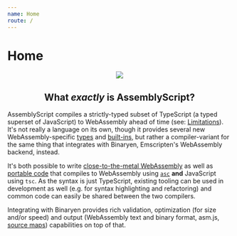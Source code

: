 ```yaml
---
name: Home
route: /
---
```


# Home

<p align="center">
<img src="https://s.gravatar.com/avatar/f105de3decfafc734b8eabe9a960b25d?size=128" />
</p>
<h2 align="center">What <em>exactly</em> is AssemblyScript?</h2>

AssemblyScript compiles a strictly-typed subset of TypeScript (a typed superset of JavaScript) to WebAssembly ahead of time (see: [Limitations](./Limitations)). It's not really a language on its own, though it provides several new WebAssembly-specific [types](./Types) and [built-ins](./Built-in-functions), but rather a compiler-variant for the same thing that integrates with Binaryen, Emscripten's WebAssembly backend, instead.

It's both possible to write [close-to-the-metal WebAssembly](./WebAssembly-to-TypeScript-Cheat-Sheet) as well as [portable code](./Writing-portable-code) that compiles to WebAssembly using [`asc`](./Using-the-CLI) **and** JavaScript using `tsc`. As the syntax is just TypeScript, existing tooling can be used in development as well (e.g. for syntax highlighting and refactoring) and common code can easily be shared between the two compilers.

Integrating with Binaryen provides rich validation, optimization (for size and/or speed) and output (WebAssembly text and binary format, asm.js, [source maps](./Debugging#using-source-maps)) capabilities on top of that.
